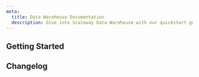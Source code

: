 ```yaml
---
meta:
  title: Data Warehouse Documentation
  description: Dive into Scaleway Data Warehouse with our quickstart guides, how-tos, tutorials and more.
---
```


<ProductHeader
   productName=" Data Warehouse"
   productLogo="dataWarehouse"
   description=" Data Warehouse is designed to help users in their reporting and data analysis tasks for business intelligence."
   url="/data-warehouse/quickstart"
   label=" Data Warehouse Quickstart"
/>

## Getting Started

<Grid>
    <SummaryCard
        title="Quickstart"
        icon="rocket"
        description="Learn how to create, use, manage, and delete a Data Warehouse in a few steps."
        label="View Quickstart"
        url="/data-warehouse/quickstart/"
    />
    <SummaryCard
        title="Concepts"
        icon="info"
        description="Core concepts that give you a better understanding of Scaleway Data Warehouse."
        label="View Concepts"
        url="/data-warehouse/concepts/"
    />
    <SummaryCard
        title="How-tos"
        icon="help-circle-outline"
        description="Check our guides to creating, using, and managing Data Warehouses and their features."
        label="View How-tos"
        url="/data-warehouse/how-to/"
    />
    <SummaryCard
        title="How-tos"
        icon="help-circle-outline"
        description="Check our guides to creating, using, and managing Data Warehouses and their features."
        label="View How-tos"
        url="/data-warehouse/how-to/"
    />
        <SummaryCard
        title="Additional Content"
        icon="book-open-outline"
        description="Go further with detailed, in-depth information on Data Warehouse for ClickHouse®."
        label="View Additional Content"
        url="/data-warehouse/reference-content/"
    />
</Grid>

## Changelog

<ChangelogList
    productName="data-warehouse"
    numberOfChanges={3}
/>
